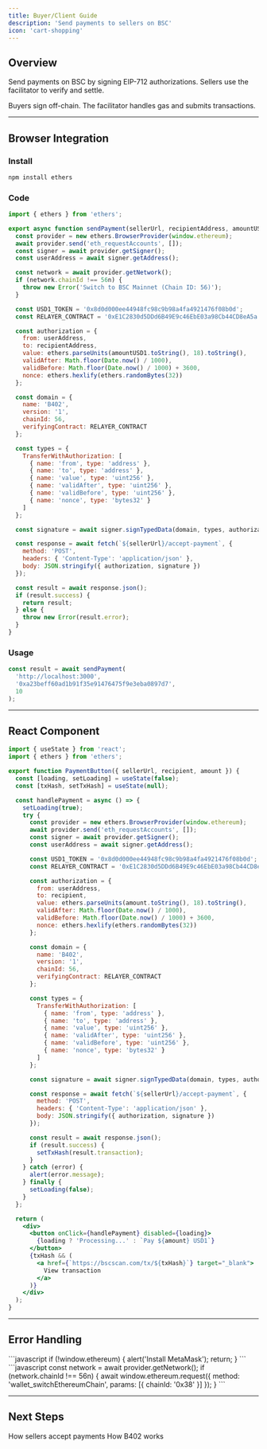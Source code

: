 ```yaml
---
title: Buyer/Client Guide
description: 'Send payments to sellers on BSC'
icon: 'cart-shopping'
---
```


## Overview

Send payments on BSC by signing EIP-712 authorizations. Sellers use the facilitator to verify and settle.

<Info>
  Buyers sign off-chain. The facilitator handles gas and submits transactions.
</Info>

---

## Browser Integration

### Install

```bash
npm install ethers
```

### Code

```javascript
import { ethers } from 'ethers';

export async function sendPayment(sellerUrl, recipientAddress, amountUSD1) {
  const provider = new ethers.BrowserProvider(window.ethereum);
  await provider.send('eth_requestAccounts', []);
  const signer = await provider.getSigner();
  const userAddress = await signer.getAddress();

  const network = await provider.getNetwork();
  if (network.chainId !== 56n) {
    throw new Error('Switch to BSC Mainnet (Chain ID: 56)');
  }

  const USD1_TOKEN = '0x8d0d000ee44948fc98c9b98a4fa4921476f08b0d';
  const RELAYER_CONTRACT = '0xE1C2830d5DDd6B49E9c46EbE03a98Cb44CD8eA5a';

  const authorization = {
    from: userAddress,
    to: recipientAddress,
    value: ethers.parseUnits(amountUSD1.toString(), 18).toString(),
    validAfter: Math.floor(Date.now() / 1000),
    validBefore: Math.floor(Date.now() / 1000) + 3600,
    nonce: ethers.hexlify(ethers.randomBytes(32))
  };

  const domain = {
    name: 'B402',
    version: '1',
    chainId: 56,
    verifyingContract: RELAYER_CONTRACT
  };

  const types = {
    TransferWithAuthorization: [
      { name: 'from', type: 'address' },
      { name: 'to', type: 'address' },
      { name: 'value', type: 'uint256' },
      { name: 'validAfter', type: 'uint256' },
      { name: 'validBefore', type: 'uint256' },
      { name: 'nonce', type: 'bytes32' }
    ]
  };

  const signature = await signer.signTypedData(domain, types, authorization);

  const response = await fetch(`${sellerUrl}/accept-payment`, {
    method: 'POST',
    headers: { 'Content-Type': 'application/json' },
    body: JSON.stringify({ authorization, signature })
  });

  const result = await response.json();
  if (result.success) {
    return result;
  } else {
    throw new Error(result.error);
  }
}
```

### Usage

```javascript
const result = await sendPayment(
  'http://localhost:3000',
  '0xa23beff60ad1b91f35e91476475f9e3eba0897d7',
  10
);
```

---

## React Component

```jsx
import { useState } from 'react';
import { ethers } from 'ethers';

export function PaymentButton({ sellerUrl, recipient, amount }) {
  const [loading, setLoading] = useState(false);
  const [txHash, setTxHash] = useState(null);

  const handlePayment = async () => {
    setLoading(true);
    try {
      const provider = new ethers.BrowserProvider(window.ethereum);
      await provider.send('eth_requestAccounts', []);
      const signer = await provider.getSigner();
      const userAddress = await signer.getAddress();

      const USD1_TOKEN = '0x8d0d000ee44948fc98c9b98a4fa4921476f08b0d';
      const RELAYER_CONTRACT = '0xE1C2830d5DDd6B49E9c46EbE03a98Cb44CD8eA5a';

      const authorization = {
        from: userAddress,
        to: recipient,
        value: ethers.parseUnits(amount.toString(), 18).toString(),
        validAfter: Math.floor(Date.now() / 1000),
        validBefore: Math.floor(Date.now() / 1000) + 3600,
        nonce: ethers.hexlify(ethers.randomBytes(32))
      };

      const domain = {
        name: 'B402',
        version: '1',
        chainId: 56,
        verifyingContract: RELAYER_CONTRACT
      };

      const types = {
        TransferWithAuthorization: [
          { name: 'from', type: 'address' },
          { name: 'to', type: 'address' },
          { name: 'value', type: 'uint256' },
          { name: 'validAfter', type: 'uint256' },
          { name: 'validBefore', type: 'uint256' },
          { name: 'nonce', type: 'bytes32' }
        ]
      };

      const signature = await signer.signTypedData(domain, types, authorization);

      const response = await fetch(`${sellerUrl}/accept-payment`, {
        method: 'POST',
        headers: { 'Content-Type': 'application/json' },
        body: JSON.stringify({ authorization, signature })
      });

      const result = await response.json();
      if (result.success) {
        setTxHash(result.transaction);
      }
    } catch (error) {
      alert(error.message);
    } finally {
      setLoading(false);
    }
  };

  return (
    <div>
      <button onClick={handlePayment} disabled={loading}>
        {loading ? 'Processing...' : `Pay ${amount} USD1`}
      </button>
      {txHash && (
        <a href={`https://bscscan.com/tx/${txHash}`} target="_blank">
          View transaction
        </a>
      )}
    </div>
  );
}
```

---

## Error Handling

<AccordionGroup>
  <Accordion title="Wallet Not Found">
    ```javascript
    if (!window.ethereum) {
      alert('Install MetaMask');
      return;
    }
    ```
  </Accordion>

  <Accordion title="Wrong Network">
    ```javascript
    const network = await provider.getNetwork();
    if (network.chainId !== 56n) {
      await window.ethereum.request({
        method: 'wallet_switchEthereumChain',
        params: [{ chainId: '0x38' }]
      });
    }
    ```
  </Accordion>
</AccordionGroup>

---

## Next Steps

<CardGroup cols={2}>
  <Card title="Seller Guide" icon="store" href="/get-started/seller">
    How sellers accept payments
  </Card>
  <Card title="Concepts" icon="book" href="/concepts/http-402">
    How B402 works
  </Card>
</CardGroup>
